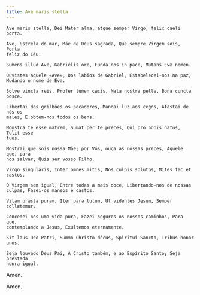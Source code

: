 ```yaml
---
title: Ave maris stella
---
```


<div class="side-by-side not-content">

    Ave maris stella, Dei Mater alma, atque semper Virgo, felix caeli porta.

    Ave, Estrela do mar, Mãe de Deus sagrada, Que sempre Virgem sois, Porta
    feliz do Céu.

    Sumens illud Ave, Gabriélis ore, Funda nos in pace, Mutans Evæ nomen.

    Ouvistes aquele «Ave», Dos lábios de Gabriel, Estabelecei-nos na paz,
    Mudando o nome de Eva.

    Solve vincla reis, Profer lumen cæcis, Mala nostra pelle, Bona cuncta posce.

    Libertai dos grilhões os pecadores, Mandai luz aos cegos, Afastai de nós os
    males, E obtém-nos todos os bens.

    Monstra te esse matrem, Sumat per te preces, Qui pro nobis natus, Tulit esse
    tuus.

    Mostrai que sois nossa Mãe; por Vós, ouça as nossas preces, Aquele que, para
    nos salvar, Quis ser vosso Filho.

    Virgo singuláris, Inter omnes mitis, Nos culpis solutos, Mites fac et
    castos.

    Ó Virgem sem igual, Entre todas a mais doce, Libertando-nos de nossas
    culpas, Fazei-os mansos e castos.

    Vitam præsta puram, Iter para tutum, Ut videntes Jesum, Semper collætemur.

    Concedei-nos uma vida pura, Fazei seguros os nossos caminhos, Para que,
    contemplando a Jesus, Exultemos eternamente.

    Sit laus Deo Patri, Summo Christo décus, Spirítui Sancto, Tribus honor unus.

    Seja louvado Deus Pai, A Cristo também, e ao Espírito Santo; Seja prestada
    honra igual.

Amen.

Amen.

</div>
